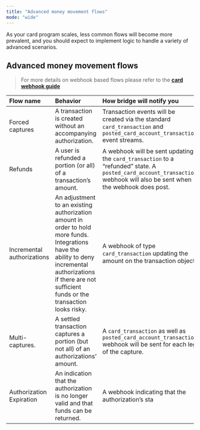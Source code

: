 ```yaml
---
title: "Advanced money movement flows"
mode: "wide"
---
```


As your card program scales, less common flows will become more prevalent, and you should expect to implement logic to handle a variety of advanced scenarios.

## **Advanced money movement flows**

> For more details on webhook based flows please refer to the [**<u>card webhook guide</u>**](/platform/cards/overview/webhooks)

| **Flow name**              | **Behavior**                                                                                                                                                                                                      | **How bridge will notify you**                                                                                                                                          |
| :------------------------- | :---------------------------------------------------------------------------------------------------------------------------------------------------------------------------------------------------------------- | :---------------------------------------------------------------------------------------------------------------------------------------------------------------------- |
| Forced captures            | A transaction is created without an accompanying authorization.                                                                                                                                                   | Transaction events will be created via the standard `card_transaction` and `posted_card_account_transaction` event streams.                                             |
| Refunds                    | A user is refunded a portion (or all) of a transaction’s amount.                                                                                                                                                  | A webhook will be sent updating the `card_transaction` to a “refunded” state. A `posted_card_account_transaction` webhook will also be sent when the webhook does post. |
| Incremental authorizations | An adjustment to an existing authorization amount in order to hold more funds. Integrations have the ability to deny incremental authorizations if there are not sufficient funds or the transaction looks risky. | A webhook of type `card_transaction` updating the amount on the transaction object.                                                                                     |
| Multi-captures.            | A settled transaction captures a portion (but not all) of an authorizations’ amount.                                                                                                                              | A `card_transaction` as well as `posted_card_account_transaction` webhook will be sent for each leg of the capture.                                                     |
| Authorization Expiration   | An indication that the authorization is no longer valid and that funds can be returned.                                                                                                                           | A webhook indicating that the authorization’s sta                                                                                                                       |
